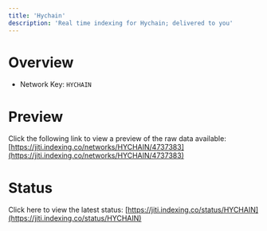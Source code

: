 ```yaml
---
title: 'Hychain'
description: 'Real time indexing for Hychain; delivered to you'
---
```


# Overview
- Network Key: `HYCHAIN`

# Preview
Click the following link to view a preview of the raw data available: [https://jiti.indexing.co/networks/HYCHAIN/4737383](https://jiti.indexing.co/networks/HYCHAIN/4737383)

# Status
Click here to view the latest status: [https://jiti.indexing.co/status/HYCHAIN](https://jiti.indexing.co/status/HYCHAIN)
